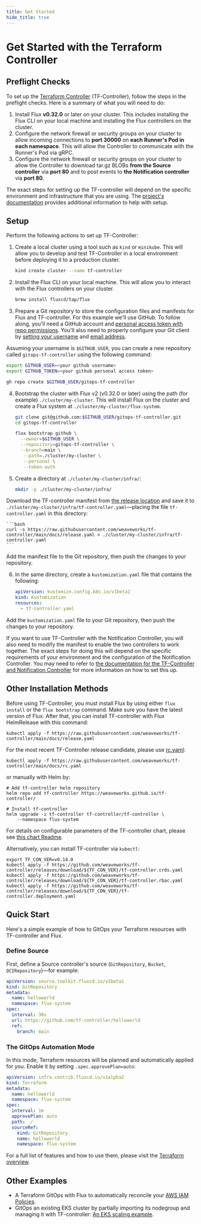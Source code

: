 ```yaml
---
title: Get Started
hide_title: true
---
```


# Get Started with the Terraform Controller

## Preflight Checks

To set up the [Terraform Controller](https://github.com/weaveworks/tf-controller) (TF-Controller), follow the steps in the preflight checks. Here is a summary of what you will need to do:

  1. Install Flux **v0.32.0** or later on your cluster. This includes installing the Flux CLI on your local machine and installing the Flux controllers on the cluster.
  2. Configure the network firewall or security groups on your cluster to allow incoming connections to **port 30000** on **each Runner's Pod in each namespace**.
     This will allow the Controller to communicate with the Runner's Pod via gRPC.
  3. Configure the network firewall or security groups on your cluster to allow the Controller to download tar.gz BLOBs **from the Source controller** via **port 80** and
     to post events to **the Notification controller** via **port 80**.

The exact steps for setting up the TF-controller will depend on the specific environment
and infrastructure that you are using. The [project's documentation](https://weaveworks.github.io/tf-controller/) provides additional information to help with setup.

## Setup

Perform the following actions to set up TF-Controller:

1. Create a local cluster using a tool such as `kind` or `minikube`. This will allow you to develop and test TF-Controller in a local environment before deploying it to a production cluster.
   ```bash
   kind create cluster --name tf-controller
   ```

2. Install the Flux CLI on your local machine. This will allow you to interact with the Flux controllers on your cluster.
   ```bash
   brew install fluxcd/tap/flux
   ```

3. Prepare a Git repository to store the configuration files and manifests for Flux and TF-controller. For this example we'll use GitHub. To follow along, you'll need a GitHub account and [personal access token with repo permissions](https://docs.github.com/en/authentication/keeping-your-account-and-data-secure/managing-your-personal-access-tokens). You'll also need to properly configure your Git client by [setting your username](https://docs.github.com/en/get-started/getting-started-with-git/setting-your-username-in-git#setting-your-git-username-for-every-repository-on-your-computer) and [email address](https://docs.github.com/en/account-and-profile/setting-up-and-managing-your-personal-account-on-github/managing-email-preferences/setting-your-commit-email-address#setting-your-email-address-for-every-repository-on-your-computer). 

Assuming your username is `$GITHUB_USER`, you can create a new repository called `gitops-tf-controller` using the following command:
   ```bash
   export GITHUB_USER=<your github username>
   export GITHUB_TOKEN=<your github personal access token>

   gh repo create $GITHUB_USER/gitops-tf-controller
   ```

4. Bootstrap the cluster with Flux v2 (v0.32.0 or later) using the path (for example) `./cluster/my-cluster`. This will install Flux on the cluster and create a Flux system at `./cluster/my-cluster/flux-system`.
   ```bash
   git clone git@github.com:$GITHUB_USER/gitops-tf-controller.git
   cd gitops-tf-controller

   flux bootstrap github \
     --owner=$GITHUB_USER \
     --repository=gitops-tf-controller \
     --branch=main \
      --path=./cluster/my-cluster \
      --personal \
      --token-auth
    ```

5. Create a directory at `./cluster/my-cluster/infra/`:

    ```bash
    mkdir -p ./cluster/my-cluster/infra/
    ```

Download the TF-controller manifest from [the release location](https://raw.githubusercontent.com/weaveworks/tf-controller/main/docs/release.yaml)
    and save it to `./cluster/my-cluster/infra/tf-controller.yaml`—placing the file `tf-controller.yaml` in this directory:

    ```bash
    curl -s https://raw.githubusercontent.com/weaveworks/tf-controller/main/docs/release.yaml > ./cluster/my-cluster/infra/tf-controller.yaml
    ```
Add the manifest file to the Git repository, then push the changes to your repository.

6. In the same directory, create a `kustomization.yaml` file that contains the following:
    ```yaml
    apiVersion: kustomize.config.k8s.io/v1beta1
    kind: Kustomization
    resources:
      - tf-controller.yaml
    ```
Add the `kustomization.yaml` file to your Git repository, then push the changes to your repository.

If you want to use TF-Controller with the Notification Controller,
you will also need to modify the manifest to enable the two controllers to work together.
The exact steps for doing this will depend on the specific requirements of your environment and the configuration of the Notification Controller.
You may need to refer to [the documentation for the TF-Controller and Notification Controller](https://fluxcd.io/flux/cheatsheets/bootstrap/#enable-notifications-for-third-party-controllers) for more information on how to set this up.

## Other Installation Methods

Before using TF-Controller, you must install Flux by using either `flux install` or the `flux bootstrap` command.
Make sure you have the latest version of Flux. After that, you can install TF-controller with Flux HelmRelease with this command:

```shell
kubectl apply -f https://raw.githubusercontent.com/weaveworks/tf-controller/main/docs/release.yaml
```

For the most recent TF-Controller release candidate, please use [rc.yaml](https://raw.githubusercontent.com/weaveworks/tf-controller/main/docs/rc.yaml):

```shell
kubectl apply -f https://raw.githubusercontent.com/weaveworks/tf-controller/main/docs/rc.yaml
```

or manually with Helm by:

```shell
# Add tf-controller helm repository
helm repo add tf-controller https://weaveworks.github.io/tf-controller/

# Install tf-controller
helm upgrade -i tf-controller tf-controller/tf-controller \
    --namespace flux-system
```

For details on configurable parameters of the TF-controller chart,
please see [this chart Readme](https://github.com/weaveworks/tf-controller/tree/main/charts/tf-controller#tf-controller-for-flux).

Alternatively, you can install TF-controller via `kubectl`:

```shell
export TF_CON_VER=v0.14.0
kubectl apply -f https://github.com/weaveworks/tf-controller/releases/download/${TF_CON_VER}/tf-controller.crds.yaml
kubectl apply -f https://github.com/weaveworks/tf-controller/releases/download/${TF_CON_VER}/tf-controller.rbac.yaml
kubectl apply -f https://github.com/weaveworks/tf-controller/releases/download/${TF_CON_VER}/tf-controller.deployment.yaml
```

## Quick Start

Here's a simple example of how to GitOps your Terraform resources with TF-controller and Flux.

### Define Source

First, define a Source controller's source (`GitRepository`, `Bucket`, `OCIRepository`)—for example:

```yaml
apiVersion: source.toolkit.fluxcd.io/v1beta1
kind: GitRepository
metadata:
  name: helloworld
  namespace: flux-system
spec:
  interval: 30s
  url: https://github.com/tf-controller/helloworld
  ref:
    branch: main
```

### The GitOps Automation Mode

In this mode, Terraform resources will be planned and automatically applied for you. Enable it by setting `.spec.approvePlan=auto`: 

```yaml
apiVersion: infra.contrib.fluxcd.io/v1alpha2
kind: Terraform
metadata:
  name: helloworld
  namespace: flux-system
spec:
  interval: 1m
  approvePlan: auto
  path: ./
  sourceRef:
    kind: GitRepository
    name: helloworld
    namespace: flux-system
```

For a full list of features and how to use them, please visit the [Terraform overview](../terraform-intro).

## Other Examples
  * A Terraform GitOps with Flux to automatically reconcile your [AWS IAM Policies](https://github.com/tf-controller/aws-iam-policies).
  * GitOps an existing EKS cluster by partially importing its nodegroup and managing it with TF-controller: [An EKS scaling example](https://github.com/tf-controller/eks-scaling).
